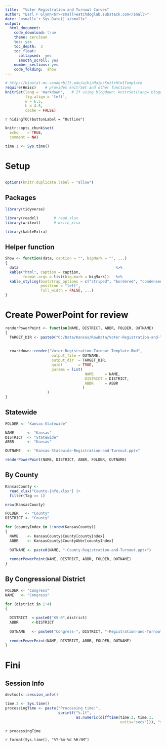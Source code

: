 ```yaml
---
title:  "Voter Registration and Turnout Curves"
author: "Earl F Glynn<br><small>watchdoglab.substack.com</small>"
date: "<small>`r Sys.Date()`</small>"
output:
  html_document:
    code_download: true
    theme: cerulean
    toc: yes
    toc_depth:  3
    toc_float:
      collapsed:  yes
      smooth_scroll: yes
    number_sections: yes
    code_folding:  show
---
```


```r
# http://biostat.mc.vanderbilt.edu/wiki/Main/KnitrHtmlTemplate
require(Hmisc)    # provides knitrSet and other functions
knitrSet(lang = 'markdown',   # If using blogdown: knitrSet(lang='blogdown')
         fig.align = 'left',
         w = 6.5,
         h = 4.5,
         cache = FALSE)
```

`r hidingTOC(buttonLabel = "Outline")`

```r
knitr::opts_chunk$set(
  echo    = TRUE,
  comment = NA)

time.1 <- Sys.time()
```

# Setup {.tabset .tabset-fade .tabset-pills}

##  {.active}

```r
options(knitr.duplicate.label = "allow")
```


## Packages


```r
library(tidyverse)

library(readxl)       # read_xlsx
library(writexl)      # write_xlsx

library(kableExtra)


```

## Helper function

```r
Show <- function(data, caption = "", bigMark = "", ...)
{
  data                                            %>%
  kable("html", caption = caption,
        format.args = list(big.mark = bigMark))   %>%
  kable_styling(bootstrap_options = c("striped", "bordered", "condensed"),
                position = "left",
                full_width = FALSE, ...)
}
```

# Create PowerPoint for review

```r
renderPowerPoint <- function(NAME, DISTRICT, ABBR, FOLDER, OUTNAME)
{
  TARGET_DIR <- paste0("C:/Data/Kansas/RawData/Voter-Registration-and-Turnout-Curves-2024-01-20/", FOLDER, "/") 
                     
  
  rmarkdown::render("Voter-Registration-Turnout-Template.Rmd",
                     output_file = OUTNAME,
                     output_dir  = TARGET_DIR,
                     quiet       = TRUE,
                     params = list(
                                    NAME     = NAME,
                                    DISTRICT = DISTRICT,
                                    ABBR     = ABBR
                                   )
                   )
}
```

## Statewide

```r
FOLDER <- "Kansas-Statewide"

NAME      <- "Kansas"
DISTRICT  <- "Statewide"
ABBR      <- "Kansas"

OUTNAME   <- "Kansas-Statewide-Registration-and-Turnout.pptx"

renderPowerPoint(NAME, DISTRICT, ABBR, FOLDER, OUTNAME)
```
  
## By County

```r
KansasCounty <- 
  read_xlsx("County-Info.xlsx") |>
  filter(Tag == 1)

nrow(KansasCounty)
```

```r
FOLDER   <- "County"
DISTRICT <- "County"

for (countyIndex in 1:nrow(KansasCounty))
{
  NAME    <- KansasCounty$County[countyIndex]
  ABBR    <- KansasCounty$CountyAbbr[countyIndex]
  
  OUTNAME <- paste0(NAME, "-County-Registration-and-Turnout.pptx")
 
  renderPowerPoint(NAME, DISTRICT, ABBR, FOLDER, OUTNAME)
}

```

## By Congressional District

```r
FOLDER <- "Congress"
NAME   <- "Congress"

for (district in 1:4)
{
  
  DISTRICT  <-paste0("KS-0",district)
  ABBR      <-DISTRICT
  
  OUTNAME   <- paste0("Congress-", DISTRICT, "-Registration-and-Turnout.pptx")
 
  renderPowerPoint(NAME, DISTRICT, ABBR, FOLDER, OUTNAME)
}
```

# Fini {.tabset .tabset-fade .tabset-pills}

## {.active}

## Session Info

```r
devtools::session_info()
```

</div>

```r
time.2 <- Sys.time()
processingTime <- paste("Processing time:",
                        sprintf("%.1f",
                                as.numeric(difftime(time.2, time.1,
                                                    units="secs"))), "secs\n")
```

`r processingTime`

`r format(Sys.time(), "%Y-%m-%d %H:%M")`
